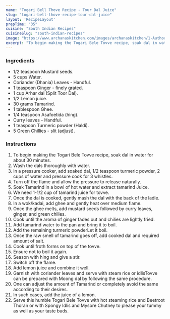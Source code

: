 ---
name: "Togari Bell Thove Recipe - Tour Dal Juice"
slug: "togari-bell-thove-recipe-tour-dal-juice"
layout: 'RecipeLayout'
prepTime: "35"
cuisine: "South Indian Recipes"
cuisineSlug: "south-indian-recipes"
image: "https://www.archanaskitchen.com/images/archanaskitchen/1-Author/Karthika_Gopalakrishnan/Togaribele_Tovve.jpg"
excerpt: "To begin making the Togari Bele Tovve recipe, soak dal in water for about 30 minutes"
---

### Ingredients

- 1/2 teaspoon Mustard seeds.
- 5 cups Water.
- Coriander (Dhania) Leaves - Handful.
- 1 teaspoon Ginger - finely grated.
- 1 cup Arhar dal (Split Toor Dal).
- 1/2 Lemon juice.
- 30 grams Tamarind.
- 1 tablespoon Ghee.
- 1/4 teaspoon Asafoetida (hing).
- Curry leaves - Handful.
- 1 teaspoon Turmeric powder (Haldi).
- 5 Green Chillies - slit (adjust).

### Instructions

1. To begin making the Togari Bele Tovve recipe, soak dal in water for about 30 minutes.
1. Wash the dals thoroughly with water.
1. In a pressure cooker, add soaked dal, 1/2 teaspoon turmeric powder, 2 cups of water and pressure cook for 3 whistles.
1. Turn off the flame and allow the pressure to release naturally.
1. Soak Tamarind in a bowl of hot water and extract tamarind Juice.
1. We need 1-1/2 cup of tamarind juice for tovve.
1. Once the dal is cooked, gently mash the dal with the back of the ladle.
1. In a wok/kadai, add ghee and gently heat over medium flame.
1. Once the ghee melts, add mustard seeds followed by curry leaves, ginger, and green chilies.
1. Cook until the aroma of ginger fades out and chilies are lightly fried.
1. Add tamarind water to the pan and bring it to boil.
1. Add the remaining turmeric powderLet it boil.
1. Once the raw smell of tamarind goes off, add cooked dal and required amount of salt.
1. Cook until froth forms on top of the tovve.
1. Ensure not to boil it again.
1. Season with hing and give a stir.
1. Switch off the flame.
1. Add lemon juice and combine it well.
1. Garnish with coriander leaves and serve with steam rice or idlisTovve can be prepared with Moong dal by following the same procedure.
1. One can adjust the amount of Tamarind or completely avoid the same according to their desires.
1. In such cases, add the juice of a lemon.
1. Serve this humble Togari Bele Tovve with hot steaming rice and Beetroot Thoran or with Spongy Idlis and Mysore Chutney to please your tummy as well as your taste buds.
